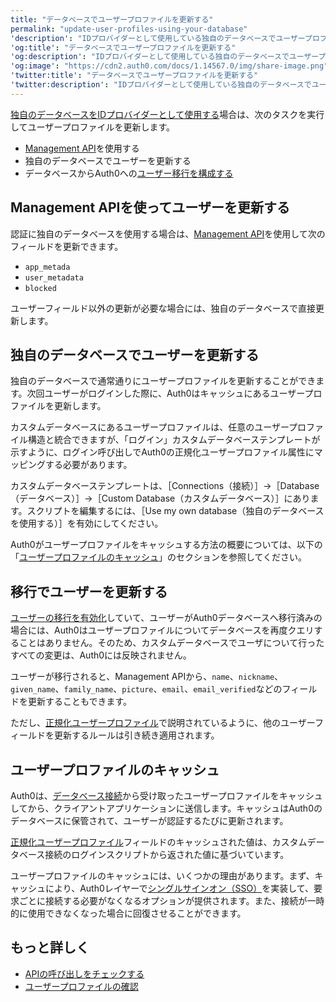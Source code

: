 ```yaml
---
title: "データベースでユーザープロファイルを更新する"
permalink: "update-user-profiles-using-your-database"
'description': "IDプロバイダーとして使用している独自のデータベースでユーザープロファイルを更新する方法について説明します。"
'og:title': "データベースでユーザープロファイルを更新する"
'og:description': "IDプロバイダーとして使用している独自のデータベースでユーザープロファイルを更新する方法について説明します。"
'og:image': "https://cdn2.auth0.com/docs/1.14567.0/img/share-image.png"
'twitter:title': "データベースでユーザープロファイルを更新する"
'twitter:description': "IDプロバイダーとして使用している独自のデータベースでユーザープロファイルを更新する方法について説明します。"
---
```


[独自のデータベースをIDプロバイダーとして使用する](/docs/ja-jp/connections/database/custom-db)場合は、次のタスクを実行してユーザープロファイルを更新します。

* [Management API](/docs/ja-jp/api/management/v2#!/Users/patch_users_by_id)を使用する
* 独自のデータベースでユーザーを更新する
* データベースからAuth0への[ユーザー移行を構成する](/docs/ja-jp/manage-users/user-migration/configure-automatic-migration-from-your-database)

## Management APIを使ってユーザーを更新する

認証に独自のデータベースを使用する場合は、[Management API](/docs/ja-jp/api/management/v2)を使用して次のフィールドを更新できます。

* `app_metada`
* `user_metadata`
* `blocked`

ユーザーフィールド以外の更新が必要な場合には、独自のデータベースで直接更新します。

## 独自のデータベースでユーザーを更新する

独自のデータベースで通常通りにユーザープロファイルを更新することができます。次回ユーザーがログインした際に、Auth0はキャッシュにあるユーザープロファイルを更新します。

カスタムデータベースにあるユーザープロファイルは、任意のユーザープロファイル構造と統合できますが、「ログイン」カスタムデータベーステンプレートが示すように、ログイン呼び出しでAuth0の正規化ユーザープロファイル属性にマッピングする必要があります。

カスタムデータベーステンプレートは、［Connections（接続）］->［Database（データベース）］->［Custom Database（カスタムデータベース）］にあります。スクリプトを編集するには、［Use my own database（独自のデータベースを使用する）］を有効にしてください。

Auth0がユーザープロファイルをキャッシュする方法の概要については、以下の「[ユーザープロファイルのキャッシュ](#user-profile-cache)」のセクションを参照してください。

## 移行でユーザーを更新する

[ユーザーの移行を有効化](/docs/ja-jp/connections/database/migrating)していて、ユーザーがAuth0データベースへ移行済みの場合には、Auth0はユーザープロファイルについてデータベースを再度クエリすることはありません。そのため、カスタムデータベースでユーザについて行ったすべての変更は、Auth0には反映されません。

ユーザーが移行されると、<Tooltip data-tooltip-id="react-containers-DefinitionTooltip-0" href="/docs/ja-jp/glossary?term=management-api" tip="Management API: 顧客が管理タスクを実行できるようにするための製品。" cta="用語集の表示">Management API</Tooltip>から、`name`、`nickname`、`given_name`、`family_name`、`picture`、`email`、`email_verified`などのフィールドを更新することもできます。

ただし、[正規化ユーザープロファイル](/docs/ja-jp/manage-users/user-accounts/user-profiles/normalized-user-profiles)で説明されているように、他のユーザーフィールドを更新するルールは引き続き適用されます。

## ユーザープロファイルのキャッシュ

Auth0は、[データベース接続](/docs/ja-jp/connections/database)から受け取ったユーザープロファイルをキャッシュしてから、クライアントアプリケーションに送信します。キャッシュはAuth0のデータベースに保管されて、ユーザーが認証するたびに更新されます。

[正規化ユーザープロファイル](/docs/ja-jp/users/normalized/auth0/normalized-user-profile-schema)フィールドのキャッシュされた値は、カスタムデータベース接続のログインスクリプトから返された値に基づいています。

ユーザープロファイルのキャッシュには、いくつかの理由があります。まず、キャッシュにより、Auth0レイヤーで[シングルサインオン（SSO）](/docs/ja-jp/authenticate/single-sign-on)を実装して、要求ごとに接続する必要がなくなるオプションが提供されます。また、接続が一時的に使用できなくなった場合に回復させることができます。

## もっと詳しく

* [APIの呼び出しをチェックする](/docs/ja-jp/troubleshoot/authentication-issues/check-api-calls)
* [ユーザープロファイルの確認](/docs/ja-jp/troubleshoot/authentication-issues/check-user-profiles)